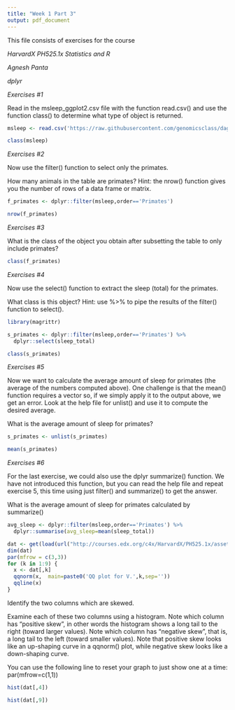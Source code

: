```yaml
---
title: "Week 1 Part 3"
output: pdf_document
---
```

This file consists of exercises for the course

*HarvardX PH525.1x Statistics and R* 

*Agnesh Panta*

*dplyr* 

*Exercises #1*

Read in the msleep_ggplot2.csv file with the function read.csv() and use the function class() to determine what type of object is returned.


```r
msleep <- read.csv('https://raw.githubusercontent.com/genomicsclass/dagdata/master/inst/extdata/msleep_ggplot2.csv')

class(msleep)
```
*Exercises #2*

Now use the filter() function to select only the primates.

How many animals in the table are primates?
Hint: the nrow() function gives you the number of rows of a data frame or matrix.

```r

f_primates <- dplyr::filter(msleep,order=='Primates')

nrow(f_primates)
```
*Exercises #3*

What is the class of the object you obtain after subsetting the table to only include primates?

```r
class(f_primates)
```
*Exercises #4*

Now use the select() function to extract the sleep (total) for the primates.

What class is this object?
Hint: use %>% to pipe the results of the filter() function to select().

```r
library(magrittr)

s_primates <- dplyr::filter(msleep,order=='Primates') %>%
  dplyr::select(sleep_total)

class(s_primates)
```

*Exercises #5*

Now we want to calculate the average amount of sleep for primates (the average of the numbers computed above). One challenge is that the mean() function requires a vector so, if we simply apply it to the output above, we get an error. Look at the help file for unlist() and use it to compute the desired average.

What is the average amount of sleep for primates?

```r
s_primates <- unlist(s_primates)

mean(s_primates)
```

*Exercises #6*

For the last exercise, we could also use the dplyr summarize() function. We have not introduced this function, but you can read the help file and repeat exercise 5, this time using just filter() and summarize() to get the answer.

What is the average amount of sleep for primates calculated by summarize()

```r
avg_sleep <- dplyr::filter(msleep,order=='Primates') %>%
  dplyr::summarise(avg_sleep=mean(sleep_total)) 
```

```r
dat <- get(load(url("http://courses.edx.org/c4x/HarvardX/PH525.1x/asset/skew.RData")))
dim(dat)
par(mfrow = c(3,3))
for (k in 1:9) {
  x <- dat[,k]
  qqnorm(x,  main=paste0('QQ plot for V.',k,sep=''))
  qqline(x)  
}
```

Identify the two columns which are skewed.

Examine each of these two columns using a histogram. Note which column has "positive skew", in other words the histogram shows a long tail to the right (toward larger values). Note which column has "negative skew", that is, a long tail to the left (toward smaller values). Note that positive skew looks like an up-shaping curve in a qqnorm() plot, while negative skew looks like a down-shaping curve.

You can use the following line to reset your graph to just show one at a time:
par(mfrow=c(1,1))
```r
hist(dat[,4])

hist(dat[,9])
```


